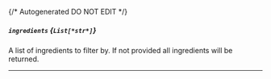 {/* Autogenerated DO NOT EDIT  */}
##### `ingredients` *{`List[*str*]`}*
A list of ingredients to filter by. If not provided all ingredients will be returned.

---
